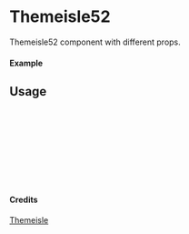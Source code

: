 
<Meta of={Themeisle52} title="Themeisle/Themeisle52" />

# Themeisle52

Themeisle52 component with different props.

#### Example

<Canvas of={Themeisle52.Primary} />

## Usage

```ts
import { Themeisle52 } from "yadl-ui";

const Example = () => {
  return (
      <Themeisle52 />
  );
};

export default Example;
```

#### Credits
[Themeisle](https://themeisle.com/illustrations)
